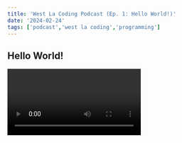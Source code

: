 ```yaml
---
title: 'West La Coding Podcast (Ep. 1: Hello World!)'
date: '2024-02-24'
tags: ['podcast','west la coding','programming']
---
```

## Hello World!

<Video id="ZRYXeX4P9EE" />

West LA Coding is a Southern California Tech Community dedicated to Computer Science education, Networking, Social Mixers, LeetCode and more! 

In this first episode, I delve into why we exist as a group and a bit more about myself, the founder of this group. 

I'm Chris Jaramillo, or CJ for short, and I have a cavalier attitude towards life and much to do with my time serving in the US Navy. After spending time with the Naval Special Warfare community and going to Rescue Swimmer School myself, I'd learned that anything is possible with grit and perseverance. That mindset has been applied to my self taught developer journey and has definitely helped me handle some of the tough moments throughout my past and current life as a Software Engineer. 

Also, I'm the Founder of Gremolina. An event platform where you can post, share and connect with others in your area. Coming soon to Los Angeles for Web, IOS and Android. It is my goal to cover an array of topics between Computer Science education, Entrepreneurship in Tech, Motivation and so much more.

Thank you for checking out the first episode and stay tuned for more!

